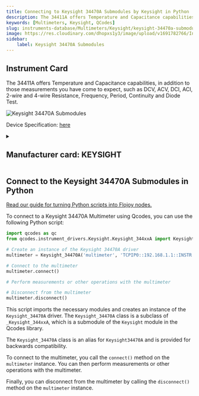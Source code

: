 ```yaml
---
title: Connecting to Keysight 34470A Submodules by Keysight in Python
description: The 34411A offers Temperature and Capacitance capabilities, in addition to those measurements you have come to expect, such as DCV, ACV, DCI, ACI, 2-wire and 4-wire Resistance, Frequency, Period, Continuity and Diode Test.
keywords: [Multimeters, Keysight, QCodes] 
slug: instruments-database/Multimeters/Keysight/keysight-34470a-submodules 
image: https://res.cloudinary.com/dhopxs1y3/image/upload/v1691782766/Instruments/Multimeters/Keysight-34470A-Submodules/Keysight-34470A-Submodules.jpg
sidebar:
    label: Keysight 34470A Submodules 
---
```



## Instrument Card

The 34411A offers Temperature and Capacitance capabilities, in addition to those measurements you have come to expect, such as DCV, ACV, DCI, ACI, 2-wire and 4-wire Resistance, Frequency, Period, Continuity and Diode Test.

![Keysight 34470A Submodules](https://res.cloudinary.com/dhopxs1y3/image/upload/v1691782766/Instruments/Multimeters/Keysight-34470A-Submodules/Keysight-34470A-Submodules.jpg)

Device Specification: [here](https://www.keysight.com/us/en/assets/7018-03846/data-sheets/5991-1983.pdf)

<details style={{ marginTop: "15px"}}>
<summary><h2 style={{display:'inline'}}>Manufacturer card: KEYSIGHT</h2></summary>

![KEYSIGHT](https://res.cloudinary.com/dhopxs1y3/image/upload/v1692125973/Instruments/Vendor%20Logos/Keysight.png)

Keysight Technologies, or Keysight, is an American company that manufactures electronics test and measurement equipment and software

- Headquarters: USA
- Yearly Revenue (millions, USD): 5420
- Vendor Website: [here](https://www.keysight.com/us/en/home.html)

</details>


<FeaturedInstrumentVideo category="MULTIMETERS" />

## Connect to the Keysight 34470A Submodules in Python

[Read our guide for turning Python scripts into Flojoy nodes.](https://docs.flojoy.ai/contribution/blocks/custom-flojoy-block/)



<Tabs>
<TabItem value="Flojoy" label="Flojoy" className="flojoy-instrument-tabs">

<SectionsCard category="MULTIMETERS" manufacturer="Keysight"></SectionsCard>

</TabItem>
<TabItem value="QCodes" label="QCodes">

To connect to a Keysight 34470A Multimeter using Qcodes, you can use the following Python script:

```python
import qcodes as qc
from qcodes.instrument_drivers.Keysight.Keysight_344xxA import Keysight_34470A

# Create an instance of the Keysight 34470A driver
multimeter = Keysight_34470A('multimeter', 'TCPIP0::192.168.1.1::INSTR')

# Connect to the multimeter
multimeter.connect()

# Perform measurements or other operations with the multimeter

# Disconnect from the multimeter
multimeter.disconnect()
```

This script imports the necessary modules and creates an instance of the `Keysight_34470A` driver. The `Keysight_34470A` class is a subclass of `_Keysight_344xxA`, which is a submodule of the `Keysight` module in the Qcodes library.

The `Keysight_34470A` class is an alias for `Keysight34470A` and is provided for backwards compatibility.

To connect to the multimeter, you call the `connect()` method on the `multimeter` instance. You can then perform measurements or other operations with the multimeter.

Finally, you can disconnect from the multimeter by calling the `disconnect()` method on the `multimeter` instance.

</TabItem>
</Tabs>